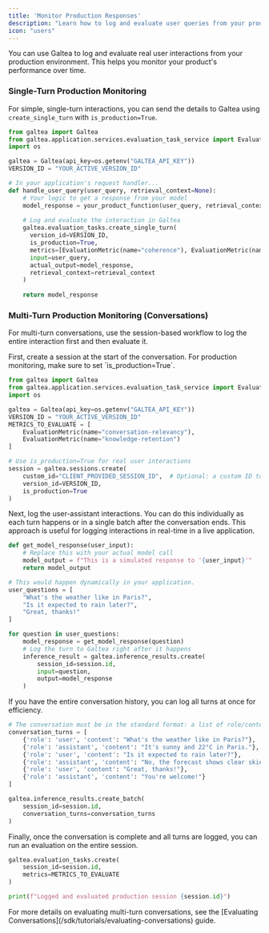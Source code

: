 ```yaml
---
title: 'Monitor Production Responses'
description: "Learn how to log and evaluate user queries from your production environment."
icon: "users"
---
```


You can use Galtea to log and evaluate real user interactions from your production environment. This helps you monitor your product's performance over time.

### Single-Turn Production Monitoring

For simple, single-turn interactions, you can send the details to Galtea using `create_single_turn` with `is_production=True`.

```python
from galtea import Galtea
from galtea.application.services.evaluation_task_service import EvaluationMetric
import os

galtea = Galtea(api_key=os.getenv("GALTEA_API_KEY"))
VERSION_ID = "YOUR_ACTIVE_VERSION_ID"

# In your application's request handler...
def handle_user_query(user_query, retrieval_context=None):
    # Your logic to get a response from your model
    model_response = your_product_function(user_query, retrieval_context)
    
    # Log and evaluate the interaction in Galtea
    galtea.evaluation_tasks.create_single_turn(
      version_id=VERSION_ID,
      is_production=True,
      metrics=[EvaluationMetric(name="coherence"), EvaluationMetric(name="answer-relevancy"), EvaluationMetric(name="faithfulness")],
      input=user_query,
      actual_output=model_response,
      retrieval_context=retrieval_context
    )
    
    return model_response
```

### Multi-Turn Production Monitoring (Conversations)

For multi-turn conversations, use the session-based workflow to log the entire interaction first and then evaluate it.

<Steps>
<Step title="1. Create a Session">
First, create a session at the start of the conversation. For production monitoring, make sure to set `is_production=True`.

```python
from galtea import Galtea
from galtea.application.services.evaluation_task_service import EvaluationMetric
import os

galtea = Galtea(api_key=os.getenv("GALTEA_API_KEY"))
VERSION_ID = "YOUR_ACTIVE_VERSION_ID"
METRICS_TO_EVALUATE = [
    EvaluationMetric(name="conversation-relevancy"),
    EvaluationMetric(name="knowledge-retention")
]

# Use is_production=True for real user interactions
session = galtea.sessions.create(
    custom_id="CLIENT_PROVIDED_SESSION_ID",  # Optional: a custom ID to associate this session in Galtea Platform to the one in your real application.
    version_id=VERSION_ID,
    is_production=True
)
```
</Step>

<Step title="2. Log Conversation Turns">
Next, log the user-assistant interactions. You can do this individually as each turn happens or in a single batch after the conversation ends.

<Tabs>
<Tab title="Log Turns Individually">
This approach is useful for logging interactions in real-time in a live application.

```python
def get_model_response(user_input):
    # Replace this with your actual model call
    model_output = f"This is a simulated response to '{user_input}'"
    return model_output

# This would happen dynamically in your application.
user_questions = [
    "What's the weather like in Paris?",
    "Is it expected to rain later?",
    "Great, thanks!"
]

for question in user_questions:
    model_response = get_model_response(question)
    # Log the turn to Galtea right after it happens
    inference_result = galtea.inference_results.create(
        session_id=session.id,
        input=question,
        output=model_response
    )
```

</Tab>
<Tab title="Log Turns in a Batch">
If you have the entire conversation history, you can log all turns at once for efficiency.

```python
# The conversation must be in the standard format: a list of role/content dictionaries
conversation_turns = [
    {'role': 'user', 'content': "What's the weather like in Paris?"},
    {'role': 'assistant', 'content': "It's sunny and 22°C in Paris."},
    {'role': 'user', 'content': "Is it expected to rain later?"},
    {'role': 'assistant', 'content': "No, the forecast shows clear skies for the rest of the day."},
    {'role': 'user', 'content': "Great, thanks!"},
    {'role': 'assistant', 'content': "You're welcome!"}
]

galtea.inference_results.create_batch(
    session_id=session.id,
    conversation_turns=conversation_turns
)
```
</Tab>
</Tabs>
</Step>

<Step title="3. Evaluate the Session">
Finally, once the conversation is complete and all turns are logged, you can run an evaluation on the entire session.

```python
galtea.evaluation_tasks.create(
    session_id=session.id,
    metrics=METRICS_TO_EVALUATE
)

print(f"Logged and evaluated production session {session.id}")
```

</Step>
</Steps>

<Info>
For more details on evaluating multi-turn conversations, see the [Evaluating Conversations](/sdk/tutorials/evaluating-conversations) guide.
</Info>